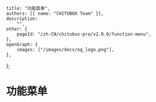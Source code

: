 
	title: "功能菜单",
	authors: [{ name: "CHITUBOX Team" }],
	description:
		"",
	other: {
		pageId: "/zh-CN/chitubox-pro/v2.0.0/function-menu",
	},
	openGraph: {
		images: ["/images/docs/og_logo.png"],
	},
};

# 功能菜单
